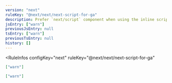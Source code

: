 ```yaml
---
version: "next"
ruleKey: "@next/next/next-script-for-ga"
description: Prefer `next/script` component when using the inline script for Google Analytics
jsEntry: ["warn"]
previousJsEntry: null
tsEntry: ["warn"]
previousTsEntry: null
history: []
---
```


<RuleInfos 
  configKey="next" 
  ruleKey="@next/next/next-script-for-ga" 
>

```json
["warn"]
```

```json
["warn"]
```

</RuleInfos>
